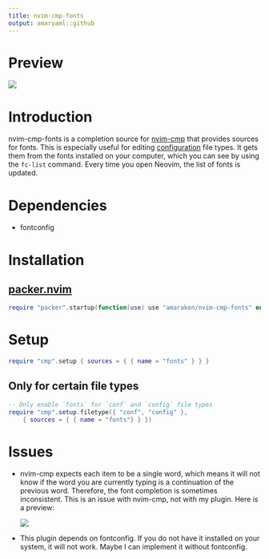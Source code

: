 ```yaml
---
title: nvim-cmp-fonts
output: amaryaml::github
---
```


# Preview

![](media/preview.png)

# Introduction

nvim-cmp-fonts is a completion source for
[nvim-cmp](https://github.com/hrsh7th/nvim-cmp) that provides sources for fonts.
This is especially useful for editing
[configuration](#only-for-certain-file-types) file types. It gets them from the
fonts installed on your computer, which you can see by using the `fc-list`
command. Every time you open Neovim, the list of fonts is updated.

# Dependencies

* fontconfig

# Installation

## [packer.nvim](https://github.com/wbthomason/packer.nvim)

```lua
require "packer".startup(function(use) use "amarakon/nvim-cmp-fonts" end)
```

# Setup

```lua
require "cmp".setup { sources = { { name = "fonts" } } }
```

## Only for certain file types

```lua
-- Only enable `fonts` for `conf` and `config` file types
require "cmp".setup.filetype({ "conf", "config" },
	{ sources = { { name = "fonts"} } })
```

# Issues

* nvim-cmp expects each item to be a single word, which means it will not know
  if the word you are currently typing is a continuation of the previous word.
  Therefore, the font completion is sometimes inconsistent. This is an issue
  with nvim-cmp, not with my plugin. Here is a preview:

  ![](media/issue.gif)

* This plugin depends on fontconfig. If you do not have it installed on your
  system, it will not work. Maybe I can implement it without fontconfig.
